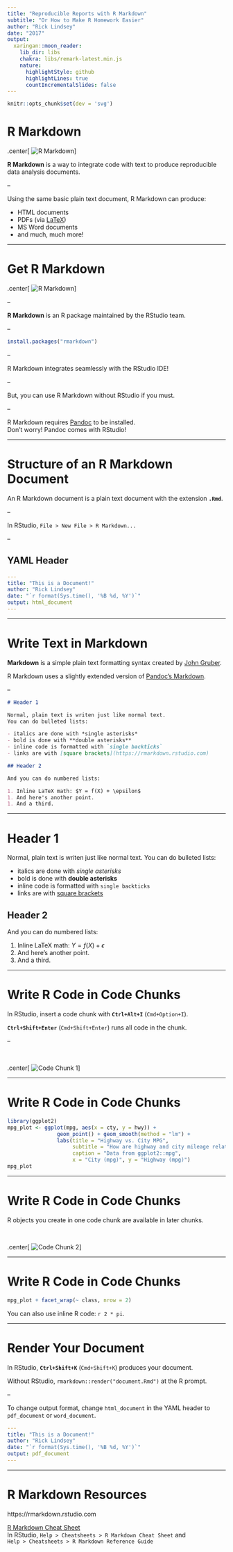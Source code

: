 ```yaml
---
title: "Reproducible Reports with R Markdown"
subtitle: "Or How to Make R Homework Easier"
author: "Rick Lindsey"
date: "2017"
output:
  xaringan::moon_reader:
    lib_dir: libs
    chakra: libs/remark-latest.min.js
    nature:
      highlightStyle: github
      highlightLines: true
      countIncrementalSlides: false
---
```


```r
knitr::opts_chunk$set(dev = 'svg')
```


# R Markdown

.center[
![R Markdown](./im/rmarkdown.png)
]

**R Markdown** is a way to integrate code with text to produce reproducible 
data analysis documents.

--

Using the same basic plain text document, R Markdown can produce:

- HTML documents
- PDFs (via [LaTeX](https://www.latex-project.org/get/))
- MS Word documents
- and much, much more!

---

# Get R Markdown

.center[
![R Markdown](./im/rmarkdown.png)
]

--

**R Markdown** is an R package maintained by the RStudio team.

--

```r
install.packages("rmarkdown")
```

--

R Markdown integrates seamlessly with the RStudio IDE!

--

But, you can use R Markdown without RStudio if you must.

--

R Markdown requires [Pandoc](http://pandoc.org/) to be installed.  
Don't worry! Pandoc comes with RStudio!

---

# Structure of an R Markdown Document

An R Markdown document is a plain text document with the extension **`.Rmd`**.

--

In RStudio, `File > New File > R Markdown...`

--

## YAML Header

```yaml
---
title: "This is a Document!"
author: "Rick Lindsey"
date: "`r format(Sys.time(), '%B %d, %Y')`"
output: html_document
---
```

---

# Write Text in Markdown

**Markdown** is a simple plain text formatting syntax created by 
[John Gruber](http://daringfireball.net/projects/markdown/).

R Markdown uses a slightly extended version of 
[Pandoc's Markdown](http://rmarkdown.rstudio.com/authoring_pandoc_markdown.html).

--

```markdown
# Header 1

Normal, plain text is writen just like normal text.
You can do bulleted lists:

- italics are done with *single asterisks*
- bold is done with **double asterisks**
- inline code is formatted with `single backticks`
- links are with [square brackets](https://rmarkdown.rstudio.com)

## Header 2

And you can do numbered lists:

1. Inline LaTeX math: $Y = f(X) + \epsilon$
1. And here's another point.
1. And a third.
```

---

# Header 1

Normal, plain text is writen just like normal text.
You can do bulleted lists:

- italics are done with *single asterisks*
- bold is done with **double asterisks**
- inline code is formatted with `single backticks`
- links are with [square brackets](https://rmarkdown.rstudio.com)

## Header 2

And you can do numbered lists:

1. Inline LaTeX math: $Y = f(X) + \epsilon$
1. And here's another point.
1. And a third.

---

# Write R Code in Code Chunks

In RStudio, insert a code chunk with **`Ctrl+Alt+I`** (`Cmd+Option+I`).

**`Ctrl+Shift+Enter`** (`Cmd+Shift+Enter`) runs all code in the chunk.

--

<br />

.center[
![Code Chunk 1](./im/code-chunk-1.png)
]

---

# Write R Code in Code Chunks

```r
library(ggplot2)
mpg_plot <- ggplot(mpg, aes(x = cty, y = hwy)) +
                geom_point() + geom_smooth(method = "lm") + 
                labs(title = "Highway vs. City MPG",
                     subtitle = "How are highway and city mileage related?",
                     caption = "Data from ggplot2::mpg",
                     x = "City (mpg)", y = "Highway (mpg)")
mpg_plot
```

---

# Write R Code in Code Chunks

R objects you create in one code chunk are available in later chunks.

<br />

.center[
![Code Chunk 2](./im/code-chunk-2.png)
]

---

# Write R Code in Code Chunks

```r
mpg_plot + facet_wrap(~ class, nrow = 2)
```

You can also use inline R code: `r 2 * pi`.

---

# Render Your Document

In RStudio, **`Ctrl+Shift+K`** (`Cmd+Shift+K`) produces your document.

Without RStudio, `rmarkdown::render("document.Rmd")` at the R prompt.

--

To change output format, change `html_document` in the YAML header to `pdf_document` 
or `word_document`.

```yaml
---
title: "This is a Document!"
author: "Rick Lindsey"
date: "`r format(Sys.time(), '%B %d, %Y')`"
output: pdf_document
---
```

---

# R Markdown Resources

https://rmarkdown.rstudio.com

[R Markdown Cheat Sheet](https://www.rstudio.com/resources/cheatsheets/)  
In RStudio, `Help > Cheatsheets > R Markdown Cheat Sheet` and  
`Help > Cheatsheets > R Markdown Reference Guide`

